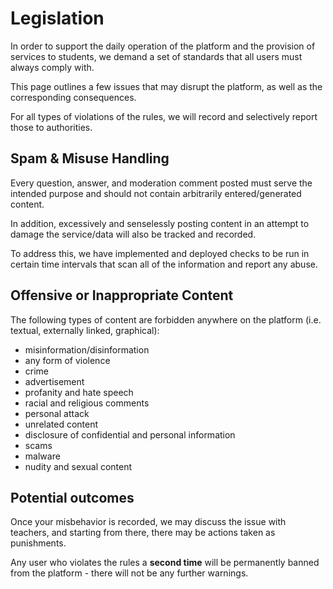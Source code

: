 # Legislation

In order to support the daily operation of the platform and the provision of services to students, we demand a set of standards that all users must always comply with.

This page outlines a few issues that may disrupt the platform, as well as the corresponding consequences.

For all types of violations of the rules, we will record and selectively report those to authorities.

## Spam & Misuse Handling

Every question, answer, and moderation comment posted must serve the intended purpose and should not contain arbitrarily entered/generated content.

In addition, excessively and senselessly posting content in an attempt to damage the service/data will also be tracked and recorded.

To address this, we have implemented and deployed checks to be run in certain time intervals that scan all of the information and report any abuse.

## Offensive or Inappropriate Content

The following types of content are forbidden anywhere on the platform (i.e. textual, externally linked, graphical):

- misinformation/disinformation
- any form of violence
- crime
- advertisement
- profanity and hate speech
- racial and religious comments
- personal attack
- unrelated content
- disclosure of confidential and personal information
- scams
- malware
- nudity and sexual content

## Potential outcomes

Once your misbehavior is recorded, we may discuss the issue with teachers, and starting from there, there may be actions taken as punishments.

Any user who violates the rules a **second time** will be permanently banned from the platform - there will not be any further warnings.
